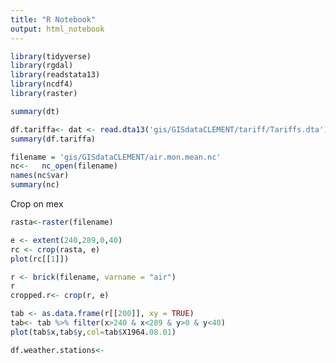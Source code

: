 ```yaml
---
title: "R Notebook"
output: html_notebook
---
```


```r
library(tidyverse)
library(rgdal)
library(readstata13)
library(ncdf4)
library(raster)
```






```r
summary(dt)
```

```r
df.tariffa<- dat <- read.dta13('gis/GISdataCLEMENT/tariff/Tariffs.dta')
summary(df.tariffa)
```
```r
filename = 'gis/GISdataCLEMENT/air.mon.mean.nc'
nc<-   nc_open(filename)
names(nc$var)
summary(nc)
```
Crop on mex
```r
rasta<-raster(filename)

e <- extent(240,289,0,40)
rc <- crop(rasta, e)
plot(rc[[1]])
```

```r
r <- brick(filename, varname = "air")
r
cropped.r<- crop(r, e)
```

```r
tab <- as.data.frame(r[[200]], xy = TRUE)
tab<- tab %>% filter(x>240 & x<289 & y>0 & y<40)
plot(tab$x,tab$y,col=tab$X1964.08.01)
```

```r
df.weather.stations<- 
```

